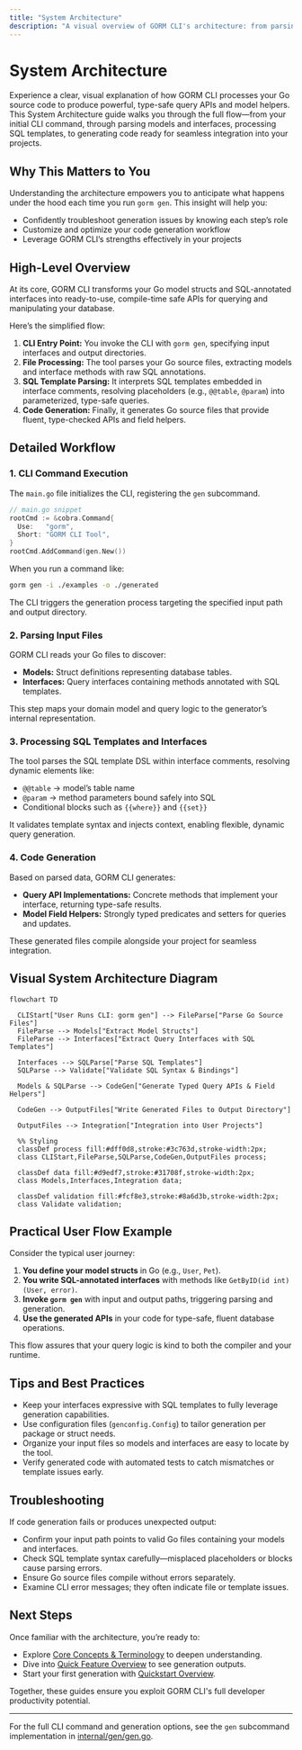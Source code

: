 ```yaml
---
title: "System Architecture"
description: "A visual overview of GORM CLI's architecture: from parsing Go source (models and interfaces), through SQL template processing, to code generation and integration into your projects. Includes a mermaid diagram to illustrate major flows including CLI entry, file processing, and output generation."
---
```


# System Architecture

Experience a clear, visual explanation of how GORM CLI processes your Go source code to produce powerful, type-safe query APIs and model helpers. This System Architecture guide walks you through the full flow—from your initial CLI command, through parsing models and interfaces, processing SQL templates, to generating code ready for seamless integration into your projects.

## Why This Matters to You

Understanding the architecture empowers you to anticipate what happens under the hood each time you run `gorm gen`. This insight will help you:

- Confidently troubleshoot generation issues by knowing each step’s role
- Customize and optimize your code generation workflow
- Leverage GORM CLI’s strengths effectively in your projects

## High-Level Overview

At its core, GORM CLI transforms your Go model structs and SQL-annotated interfaces into ready-to-use, compile-time safe APIs for querying and manipulating your database.

Here’s the simplified flow:

1. **CLI Entry Point:** You invoke the CLI with `gorm gen`, specifying input interfaces and output directories.
2. **File Processing:** The tool parses your Go source files, extracting models and interface methods with raw SQL annotations.
3. **SQL Template Parsing:** It interprets SQL templates embedded in interface comments, resolving placeholders (e.g., `@@table`, `@param`) into parameterized, type-safe queries.
4. **Code Generation:** Finally, it generates Go source files that provide fluent, type-checked APIs and field helpers.

## Detailed Workflow

### 1. CLI Command Execution

The `main.go` file initializes the CLI, registering the `gen` subcommand.

```go
// main.go snippet
rootCmd := &cobra.Command{
  Use:   "gorm",
  Short: "GORM CLI Tool",
}
rootCmd.AddCommand(gen.New())
```

When you run a command like:

```bash
gorm gen -i ./examples -o ./generated
```

The CLI triggers the generation process targeting the specified input path and output directory.

### 2. Parsing Input Files

GORM CLI reads your Go files to discover:

- **Models:** Struct definitions representing database tables.
- **Interfaces:** Query interfaces containing methods annotated with SQL templates.

This step maps your domain model and query logic to the generator’s internal representation.

### 3. Processing SQL Templates and Interfaces

The tool parses the SQL template DSL within interface comments, resolving dynamic elements like:

- `@@table` → model’s table name
- `@param` → method parameters bound safely into SQL
- Conditional blocks such as `{{where}}` and `{{set}}`

It validates template syntax and injects context, enabling flexible, dynamic query generation.

### 4. Code Generation

Based on parsed data, GORM CLI generates:

- **Query API Implementations:** Concrete methods that implement your interface, returning type-safe results.
- **Model Field Helpers:** Strongly typed predicates and setters for queries and updates.

These generated files compile alongside your project for seamless integration.

## Visual System Architecture Diagram

```mermaid
flowchart TD

  CLIStart["User Runs CLI: gorm gen"] --> FileParse["Parse Go Source Files"]
  FileParse --> Models["Extract Model Structs"]
  FileParse --> Interfaces["Extract Query Interfaces with SQL Templates"]

  Interfaces --> SQLParse["Parse SQL Templates"]
  SQLParse --> Validate["Validate SQL Syntax & Bindings"]

  Models & SQLParse --> CodeGen["Generate Typed Query APIs & Field Helpers"]

  CodeGen --> OutputFiles["Write Generated Files to Output Directory"]

  OutputFiles --> Integration["Integration into User Projects"]

  %% Styling
  classDef process fill:#dff0d8,stroke:#3c763d,stroke-width:2px;
  class CLIStart,FileParse,SQLParse,CodeGen,OutputFiles process;

  classDef data fill:#d9edf7,stroke:#31708f,stroke-width:2px;
  class Models,Interfaces,Integration data;

  classDef validation fill:#fcf8e3,stroke:#8a6d3b,stroke-width:2px;
  class Validate validation;

```

## Practical User Flow Example

Consider the typical user journey:

1. **You define your model structs** in Go (e.g., `User`, `Pet`).
2. **You write SQL-annotated interfaces** with methods like `GetByID(id int) (User, error)`.
3. **Invoke `gorm gen`** with input and output paths, triggering parsing and generation.
4. **Use the generated APIs** in your code for type-safe, fluent database operations.

This flow assures that your query logic is kind to both the compiler and your runtime.

## Tips and Best Practices

- Keep your interfaces expressive with SQL templates to fully leverage generation capabilities.
- Use configuration files (`genconfig.Config`) to tailor generation per package or struct needs.
- Organize your input files so models and interfaces are easy to locate by the tool.
- Verify generated code with automated tests to catch mismatches or template issues early.

## Troubleshooting

If code generation fails or produces unexpected output:

- Confirm your input path points to valid Go files containing your models and interfaces.
- Check SQL template syntax carefully—misplaced placeholders or blocks cause parsing errors.
- Ensure Go source files compile without errors separately.
- Examine CLI error messages; they often indicate file or template issues.

## Next Steps

Once familiar with the architecture, you’re ready to:

- Explore [Core Concepts & Terminology](/overview/architecture-and-core-concepts/core-concepts-and-terminology) to deepen understanding.
- Dive into [Quick Feature Overview](/overview/architecture-and-core-concepts/feature-overview) to see generation outputs.
- Start your first generation with [Quickstart Overview](/getting-started/first-steps/quickstart-overview).

Together, these guides ensure you exploit GORM CLI's full developer productivity potential.

---

For the full CLI command and generation options, see the `gen` subcommand implementation in [internal/gen/gen.go](https://github.com/go-gorm/cli/blob/main/internal/gen/gen.go).